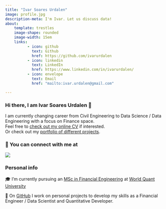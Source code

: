 ```yaml
---
title: "Ivar Soares Urdalen"
image: profile.jpg
description-meta: I'm Ivar. Let us discuss data!
about:
    template: trestles
    image-shape: rounded
    image-width: 15em
    links: 
          - icon: github
            text: Github
            href: https://github.com/ivarurdalen
          - icon: linkedin
            text: LinkedIn
            href: https://www.linkedin.com/in/ivarurdalen/
          - icon: envelope
            text: Email
            href: "mailto:ivar.urdalen@gmail.com"

---
```


### Hi there, I am Ivar Soares Urdalen 👋
I am currently changing career from Civil Engineering to Data Science / Data Engineering with a focus on Finance space.  
Feel free to [check out my online CV](cv_ivar.html) if interested.   
Or check out my [portfolio of different projects](site/portfolio/index.qmd).  

### 💬 You can connect with me at  
[![](https://img.shields.io/badge/linkedin-%230077B5.svg?&style=for-the-badge&logo=linkedin&logoColor=white)](https://www.linkedin.com/in/ivarurdalen)

### Personal info

🎓 I'm currently pursuing an [MSc in Financial Engineering](https://www.wqu.edu/programs/mscfe/) at [World Quant University](https://www.wqu.edu/)

🚀 On [GitHub](https://github.com/ivarurdalen) I work on personal projects to develop my skills as a Financial Engineer / Data Scientist and Quantitative Developer.

<!-- ----  

## Summary  
This is a short summary of my skills.  

----
## Education -->
